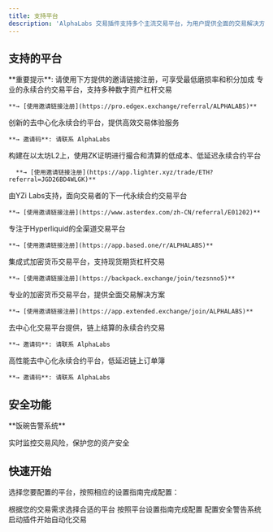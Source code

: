 ```yaml
---
title: 支持平台
description: 'AlphaLabs 交易插件支持多个主流交易平台，为用户提供全面的交易解决方案。'
---
```


## 支持的平台

<Note>
  **重要提示**: 请使用下方提供的邀请链接注册，可享受最低磨损率和积分加成
</Note>

<CardGroup cols={3}>
  <Card title="EdgeX" icon="https://pro.edgex.exchange/favicon.ico" href="/platforms/edgex-setup">
    专业的永续合约交易平台，支持多种数字资产杠杆交易

    **→ [使用邀请链接注册](https://pro.edgex.exchange/referral/ALPHALABS)**
  </Card>

  <Card title="Variational" icon="https://cdn.prod.website-files.com/654823724edc4c7dbddbbd3a/656767a346e245f22feea159_Favicon.png" href="/platforms/variational-setup">
    创新的去中心化永续合约平台，提供高效交易体验服务

    **→ 邀请码**: 请联系 AlphaLabs
  </Card>

  <Card title="Lighter" icon="https://app.lighter.xyz/favicon.ico" href="/platforms/lighter-setup">
      构建在以太坊L2上，使用ZK证明进行撮合和清算的低成本、低延迟永续合约平台

      **→ [使用邀请链接注册](https://app.lighter.xyz/trade/ETH?referral=JGD26BD4WLGK)**
  </Card>

  <Card title="Aster" icon="https://static.asterdex.com/cloud-futures/static/images/dex/astherus/aster-favicon.png" href="/platforms/aster-setup">
      由YZi Labs支持，面向交易者的下一代永续合约交易平台

    **→ [使用邀请链接注册](https://www.asterdex.com/zh-CN/referral/E01202)**
  </Card>

  <Card title="Based" icon="https://based.one/favicon.ico" href="/platforms/based-setup">
      专注于Hyperliquid的全渠道交易平台

    **→ [使用邀请链接注册](https://app.based.one/r/ALPHALABS)**
  </Card>

  <Card title="Backpack" icon="https://backpack.exchange/favicon-32x32.png" href="/platforms/backpack-setup">
    集成式加密货币交易平台，支持现货期货杠杆交易

    **→ [使用邀请链接注册](https://backpack.exchange/join/tezsnno5)**
  </Card>

  <Card title="Extended" icon="https://extended.exchange/assets/favicon/favicon-32x32.png" href="/platforms/extended-setup">
    专业的加密货币交易平台，提供全面交易解决方案

    **→ [使用邀请链接注册](https://app.extended.exchange/join/ALPHALABS)**
  </Card>

  <Card title="Ethereal" icon="https://www.ethereal.trade/favicon.svg" href="/platforms/ethereal-setup">
    去中心化交易平台提供，链上结算的永续合约交易

    **→ 邀请码**: 请联系 AlphaLabs
  </Card>

  <Card title="Hyperliquid" icon="https://hyperfoundation.org/landing/blob_green.gif" href="/platforms/hyperliquid-setup">
    高性能去中心化永续合约平台，低延迟链上订单簿

    **→ 邀请码**: 请联系 AlphaLabs
  </Card>
</CardGroup>

## 安全功能

<Card title="安全警告系统" icon="shield-exclamation" href="/platforms/security-alerts">
  **饭碗告警系统**
  
  实时监控交易风险，保护您的资产安全
</Card>

## 快速开始

选择您要配置的平台，按照相应的设置指南完成配置：

<Steps>
  <Step title="选择平台">
    根据您的交易需求选择合适的平台
  </Step>
  <Step title="完成配置">
    按照平台设置指南完成配置
  </Step>
  <Step title="安全设置">
    配置安全警告系统
  </Step>
  <Step title="开始交易">
    启动插件开始自动化交易
  </Step>
</Steps>
